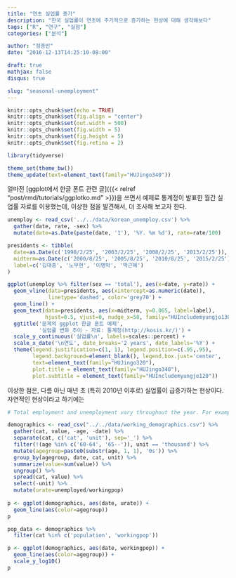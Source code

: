 ```yaml
---
title: "연초 실업률 증가"
description: "한국 실업률이 연초에 주기적으로 증가하는 현상에 대해 생각해보다"
tags: ["R", "연구", "실험"]
categories: ["분석"]

author: "정종빈"
date: "2016-12-13T14:25:10-08:00"

draft: true
mathjax: false
disqus: true

slug: "seasonal-unemployment"
---
```


```r
knitr::opts_chunk$set(echo = TRUE)
knitr::opts_chunk$set(fig.align = "center")
knitr::opts_chunk$set(out.width = 500)
knitr::opts_chunk$set(fig.width = 5)
knitr::opts_chunk$set(fig.height = 5)
knitr::opts_chunk$set(fig.retina = 2)

library(tidyverse)

theme_set(theme_bw())
theme_update(text=element_text(family="HUJingo340"))
```

얼마전 [ggplot에서 한글 폰트 관련 글]({{< relref "post/rmd/tutorials/ggplotko.md" >}})을 
쓰면서 예제로 통계정이 발표한 월간 실업률 자료를 이용했는데, 이상한 점을 
발견해서, 더 조사해 보고자 한다.

```r
unemploy <- read_csv('../../data/korean_unemploy.csv') %>%
  gather(date, rate, -sex) %>%
  mutate(date=as.Date(paste(date, '1'), '%Y. %m %d'), rate=rate/100) 

presidents <- tibble(
  date=as.Date(c('1998/2/25', '2003/2/25', '2008/2/25', '2013/2/25')),
  midterm=as.Date(c('2000/8/25', '2005/8/25', '2010/8/25', '2015/2/25')),
  label=c('김대중', '노무현', '이명박', '박근혜')
)

ggplot(unemploy %>% filter(sex == 'total'), aes(x=date, y=rate)) +
  geom_vline(data=presidents, aes(xintercept=as.numeric(date)), 
             linetype='dashed', color='grey70') +
  geom_line() +
  geom_text(data=presidents, aes(x=midterm, y=0.065, label=label),
            hjust=0.5, vjust=0, nudge_x=50, family="HUIncludemyungjo130") +
  ggtitle('문제의 ggplot 한글 폰트 예제',
          '실업률 변화 추이 - 자료: 통계청(http://kosis.kr/)') +
  scale_y_continuous('실업률\n', labels=scales::percent) +
  scale_x_date('\n연도', date_breaks='2 years', date_labels='%Y') +
  theme(legend.justification=c(1, 1), legend.position=c(.95,.95), 
        legend.background=element_blank(), legend.box.just='center', 
        text=element_text(family="HUJingo320"),
        plot.title = element_text(family="HUJingo340"),
        plot.subtitle = element_text(family="HUIncludemyungjo120"))
```

이상한 점은, 다름 아닌 매년 초 (특히 2010년 이후로) 실업률이 급증가하는 
현상이다. 
자연적인 현상이라고 하기에는 

```r
# Total employment and unemployment vary throughout the year. For example, higher unemployment in January and February isn't uncommon because of work in agriculture, construction and other seasonal industries slowing down. Also, both employment and unemployment rise every June, when students enter the labor force in search of summer jobs. Seasonally adjusted numbers also take into account seasonal hiring/layoff patterns that go along with winter and summer holidays.

demographics <- read_csv("../../data/working_demographics.csv") %>%
  gather(cat, value, -age, -date) %>%
  separate(cat, c('cat', 'unit'), sep='_') %>%
  filter(!(age %in% c('60-64', '65--')), unit == 'thousand') %>%
  mutate(agegroup=paste0(substr(age, 1, 1), '0s')) %>%
  group_by(agegroup, date, cat, unit) %>%
  summarize(value=sum(value)) %>%
  ungroup() %>%
  spread(cat, value) %>%
  select(-unit) %>%
  mutate(urate=unemployed/workingpop)
  
p <- ggplot(demographics, aes(date, urate)) +
  geom_line(aes(color=agegroup)) 
p

pop_data <- demographics %>%
  filter(cat %in% c('population', 'workingpop'))

p <- ggplot(demographics, aes(date, workingpop)) +
  geom_line(aes(color=agegroup)) +
  scale_y_log10()
p
```
